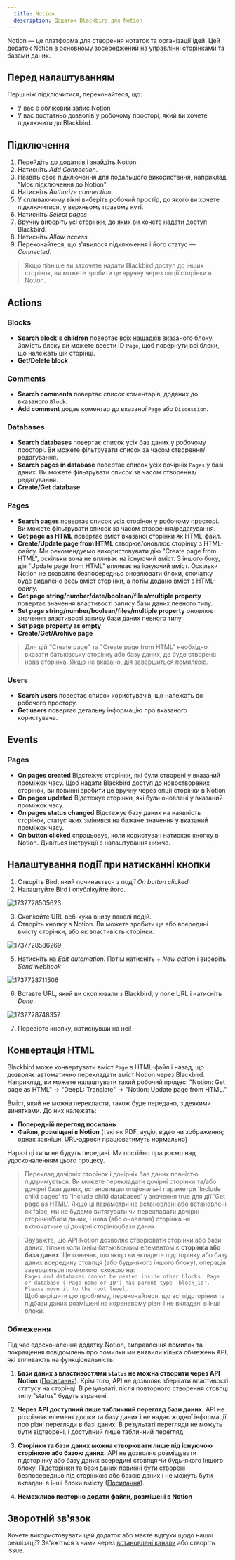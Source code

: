 ```yaml
---
  title: Notion
  description: Додаток Blackbird для Notion
---
```


<LinkCard title="View on Github" target="_blank" href="https://github.com/bb-io/Notion" icon="github" />
 
  
Notion — це платформа для створення нотаток та організації ідей. Цей додаток Notion в основному зосереджений на управлінні сторінками та базами даних.  
  
 ## Перед налаштуванням
 Перш ніж підключитися, переконайтеся, що:
 - У вас є обліковий запис Notion
 - У вас достатньо дозволів у робочому просторі, який ви хочете підключити до Blackbird.
 
## Підключення  
  
1. Перейдіть до додатків і знайдіть Notion. 
2. Натисніть _Add Connection_.  
3. Назвіть своє підключення для подальшого використання, наприклад, "Моє підключення до Notion".  
4. Натисніть _Authorize connection_.
5. У спливаючому вікні виберіть робочий простір, до якого ви хочете підключитися, у верхньому правому куті.
6. Натисніть _Select pages_
7. Вручну виберіть усі сторінки, до яких ви хочете надати доступ Blackbird.
8. Натисніть _Allow access_
9. Переконайтеся, що з'явилося підключення і його статус — _Connected_.  
  
> Якщо пізніше ви захочете надати Blackbird доступ до інших сторінок, ви можете зробити це вручну через опції сторінки в Notion.

## Actions  
  
### Blocks  
  
- **Search block's children** повертає всіх нащадків вказаного блоку. Замість блоку ви можете ввести ID `Page`, щоб повернути всі блоки, що належать цій сторінці.  
- **Get/Delete block** 

### Comments

- **Search comments** повертає список коментарів, доданих до вказаного `Block`.
- **Add comment** додає коментар до вказаної `Page` або `Discussion`.

### Databases

- **Search databases** повертає список усіх баз даних у робочому просторі. Ви можете фільтрувати список за часом створення/редагування.
- **Search pages in database** повертає список усіх дочірніх `Pages` у базі даних. Ви можете фільтрувати список за часом створення/редагування. 
- **Create/Get database**

### Pages

- **Search pages** повертає список усіх сторінок у робочому просторі. Ви можете фільтрувати список за часом створення/редагування.
- **Get page as HTML** повертає вміст вказаної сторінки як HTML-файл.
- **Create/Update page from HTML** створює/оновлює сторінку з HTML-файлу. Ми рекомендуємо використовувати дію "Create page from HTML", оскільки вона не впливає на існуючий вміст. З іншого боку, дія "Update page from HTML" впливає на існуючий вміст. Оскільки Notion не дозволяє безпосередньо оновлювати блоки, спочатку буде видалено весь вміст сторінки, а потім додано вміст з HTML-файлу.
- **Get page string/number/date/boolean/files/multiple property** повертає значення властивості запису бази даних певного типу.
- **Set page string/number/boolean/files/multiple property** оновлює значення властивості запису бази даних певного типу.
- **Set page property as empty**
- **Create/Get/Archive page**

> Для дій "Create page" та "Create page from HTML" необхідно вказати батьківську сторінку або базу даних, де буде створена нова сторінка. Якщо не вказано, дія завершиться помилкою.

### Users

- **Search users** повертає список користувачів, що належать до робочого простору.
- **Get users** повертає детальну інформацію про вказаного користувача.

## Events

### Pages

- **On pages created** Відстежує сторінки, які були створені у вказаний проміжок часу. Щоб надати Blackbird доступ до новостворених сторінок, ви повинні зробити це вручну через опції сторінки в Notion
- **On pages updated** Відстежує сторінки, які були оновлені у вказаний проміжок часу.
- **On pages status changed** Відстежує базу даних на наявність сторінок, статус яких змінився на бажане значення у вказаний проміжок часу.
- **On button clicked** спрацьовує, коли користувач натискає кнопку в Notion. Дивіться інструкції з налаштування нижче.

## Налаштування події при натисканні кнопки

1. Створіть Bird, який починається з події *On button clicked*
2. Налаштуйте Bird і опублікуйте його.

![1737728505623](https://raw.githubusercontent.com/bb-io/Notion/main/image/README/1737728505623.png)

3. Скопіюйте URL веб-хука внизу панелі подій.
4. Створіть кнопку в Notion. Ви можете зробити це або всередині вмісту сторінки, або як властивість сторінки.

![1737728586269](https://raw.githubusercontent.com/bb-io/Notion/main/image/README/1737728586269.png)

5. Натисніть на *Edit automation*. Потім натисніть *+ New action* і виберіть *Send webhook*

![1737728711506](https://raw.githubusercontent.com/bb-io/Notion/main/image/README/1737728711506.png)

6. Вставте URL, який ви скопіювали з Blackbird, у поле URL і натисніть *Done*.

![1737728748357](https://raw.githubusercontent.com/bb-io/Notion/main/image/README/1737728748357.png)

7. Перевірте кнопку, натиснувши на неї!

## Конвертація HTML

Blackbird може конвертувати вміст `Page` в HTML-файл і назад, що дозволяє автоматично перекладати вміст Notion через Blackbird. Наприклад, ви можете налаштувати такий робочий процес: "Notion: Get page as HTML" → "DeepL: Translate" → "Notion: Update page from HTML."

Вміст, який не можна перекласти, також буде передано, з деякими винятками. До них належать:

- **Попередній перегляд посилань**
- **Файли, розміщені в Notion** (такі як PDF, аудіо, відео чи зображення; однак зовнішні URL-адреси працюватимуть нормально)

Наразі ці типи не будуть передані. Ми постійно працюємо над удосконаленням цього процесу.

> Переклад дочірніх сторінок і дочірніх баз даних повністю підтримується. Ви можете перекладати дочірні сторінки та/або дочірні бази даних, встановивши опціональні параметри 'Include child pages' та 'Include child databases' у значення true для дії 'Get page as HTML'. Якщо ці параметри не встановлені або встановлені як false, ми не будемо витягувати чи перекладати дочірні сторінки/бази даних, і нова (або оновлена) сторінка не включатиме ці дочірні сторінки/бази даних.

> Зауважте, що API Notion дозволяє створювати сторінки або бази даних, тільки коли їхнім батьківським елементом є **сторінка або база даних**. Це означає, що якщо ви вкладете підсторінку або базу даних всередину стовпця (або будь-якого іншого блоку), операція завершиться помилкою, схожою на:  
> `Pages and databases cannot be nested inside other blocks. Page or database ('Page name or ID') has parent type 'block_id'. Please move it to the root level.`  
> Щоб вирішити цю проблему, переконайтеся, що всі підсторінки та підбази даних розміщені на кореневому рівні і не вкладені в інші блоки.

### Обмеження

Під час вдосконалення додатку Notion, виправлення помилок та покращення повідомлень про помилки ми виявили кілька обмежень API, які впливають на функціональність:

1. **Бази даних з властивостями `status` не можна створити через API Notion** ([Посилання](https://developers.notion.com/reference/create-a-database)). Крім того, API не дозволяє зберігати властивості статусу на сторінці. В результаті, після повторного створення стовпці типу "status" будуть втрачені.

2. **Через API доступний лише табличний перегляд бази даних.** API не розрізняє елемент дошки та базу даних і не надає жодної інформації про різні перегляди в базі даних. В результаті перегляди не можуть бути відтворені, і доступний лише табличний перегляд.

3. **Сторінки та бази даних можна створювати лише під існуючою сторінкою або базою даних.** API не дозволяє розміщувати підсторінку або базу даних всередині стовпця чи будь-якого іншого блоку. Підсторінки та бази даних повинні бути створені безпосередньо під сторінкою або базою даних і не можуть бути вкладені в інші блоки вмісту ([Посилання](https://developers.notion.com/reference/post-page)).

4. **Неможливо повторно додати файли, розміщені в Notion**

## Зворотній зв'язок  
  
Хочете використовувати цей додаток або маєте відгуки щодо нашої реалізації? Зв'яжіться з нами через [встановлені канали](https://www.blackbird.io/) або створіть issue.